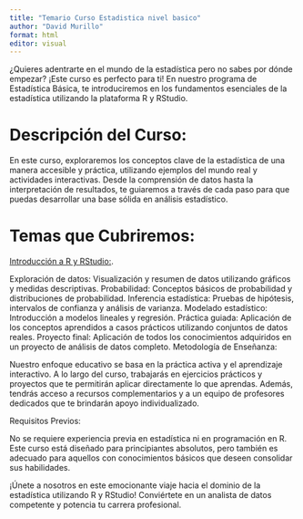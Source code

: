 ---
title: "Temario Curso Estadistica nivel basico"
author: "David Murillo"
format: html
editor: visual
---

¿Quieres adentrarte en el mundo de la estadística pero no sabes por dónde empezar? ¡Este curso es perfecto para ti! En nuestro programa de Estadística Básica, te introduciremos en los fundamentos esenciales de la estadística utilizando la plataforma R y RStudio.

# Descripción del Curso:

En este curso, exploraremos los conceptos clave de la estadística de una manera accesible y práctica, utilizando ejemplos del mundo real y actividades interactivas. Desde la comprensión de datos hasta la interpretación de resultados, te guiaremos a través de cada paso para que puedas desarrollar una base sólida en análisis estadístico.

# Temas que Cubriremos:

[Introducción a R y RStudio:](Introduccion.html).

Exploración de datos: Visualización y resumen de datos utilizando gráficos y medidas descriptivas.
Probabilidad: Conceptos básicos de probabilidad y distribuciones de probabilidad.
Inferencia estadística: Pruebas de hipótesis, intervalos de confianza y análisis de varianza.
Modelado estadístico: Introducción a modelos lineales y regresión.
Práctica guiada: Aplicación de los conceptos aprendidos a casos prácticos utilizando conjuntos de datos reales.
Proyecto final: Aplicación de todos los conocimientos adquiridos en un proyecto de análisis de datos completo.
Metodología de Enseñanza:

Nuestro enfoque educativo se basa en la práctica activa y el aprendizaje interactivo. A lo largo del curso, trabajarás en ejercicios prácticos y proyectos que te permitirán aplicar directamente lo que aprendas. Además, tendrás acceso a recursos complementarios y a un equipo de profesores dedicados que te brindarán apoyo individualizado.

Requisitos Previos:

No se requiere experiencia previa en estadística ni en programación en R. Este curso está diseñado para principiantes absolutos, pero también es adecuado para aquellos con conocimientos básicos que deseen consolidar sus habilidades.

¡Únete a nosotros en este emocionante viaje hacia el dominio de la estadística utilizando R y RStudio! Conviértete en un analista de datos competente y potencia tu carrera profesional.